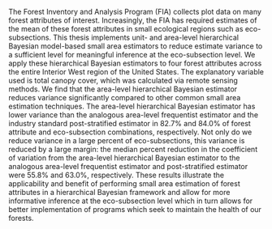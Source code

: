 The Forest Inventory and Analysis Program (FIA) collects plot data on many forest attributes of interest. Increasingly, the FIA has required estimates of the mean of these forest attributes in small ecological regions such as eco-subsections. This thesis implements unit- and area-level hierarchical Bayesian model-based small area estimators to reduce estimate variance to a sufficient level for meaningful inference at the eco-subsection level. We apply these hierarchical Bayesian estimators to four forest attributes across the entire Interior West region of the United States. The explanatory variable used is total canopy cover, which was calculated via remote sensing methods. We find that the area-level hierarchical Bayesian estimator reduces variance significantly compared to other common small area estimation techniques. The area-level hierarchical Bayesian estimator has lower variance than the analogous area-level frequentist estimator and the industry standard post-stratified estimator in 82.7% and 84.0% of forest attribute and eco-subsection combinations, respectively. Not only do we reduce variance in a large percent of eco-subsections, this variance is reduced by a large margin: the median percent reduction in the coefficient of variation from the area-level hierarchical Bayesian estimator to the analogous area-level frequentist estimator and post-stratified estimator were 55.8% and 63.0%, respectively. These results illustrate the applicability and benefit of performing small area estimation of forest attributes in a hierarchical Bayesian framework and allow for more informative inference at the eco-subsection level which in turn allows for better implementation of programs which seek to maintain the health of our forests. 